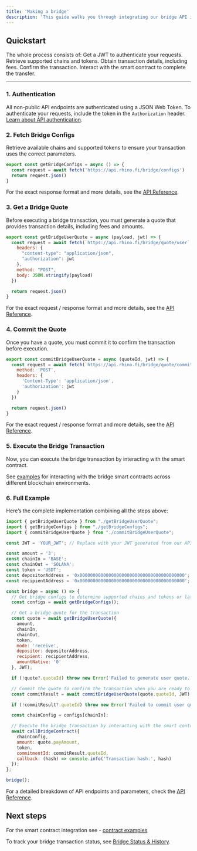 ```yaml
---
title: 'Making a bridge'
description: 'This guide walks you through integrating our bridge API into your application. By following these steps, you’ll be able to transfer assets between chains using our API and smart contract interactions.'
---
```


## Quickstart

The whole process consists of:
<Steps>
  <Step title="Authentication">
    Get a JWT to authenticate your requests.
  </Step>
  <Step title="Fetching bridge configs">
    Retrieve supported chains and tokens.
  </Step>
  <Step title="Getting a bridge quote">
    Obtain transaction details, including fees.
  </Step>
  <Step title="Committing the quote">
    Confirm the transaction.
  </Step>
  <Step title="Executing the bridge transaction">
    Interact with the smart contract to complete the transfer.
  </Step>
</Steps>

---

### 1. Authentication

All non-public API endpoints are authenticated using a JSON Web Token. To authenticate your requests, include the token in the `Authorization` header. [Learn about API authentication](/api/authentication).

### 2. Fetch Bridge Configs
Retrieve available chains and supported tokens to ensure your transaction uses the correct parameters.

```javascript getBridgeConfigs.js
export const getBridgeConfigs = async () => {
  const request = await fetch('https://api.rhino.fi/bridge/configs')
  return request.json()
}

```
For the exact response format and more details, see the [API Reference](/api-reference/configs).


### 3. Get a Bridge Quote
Before executing a bridge transaction, you must generate a quote that provides transaction details, including fees and amounts.

```javascript getBridgeUserQuote.js
export const getBridgeUserQuote = async (payload, jwt) => {
  const request = await fetch(`https://api.rhino.fi/bridge/quote/user`, {
    headers: {
      "content-type": "application/json",
      "authorization": jwt
    },
    method: "POST",
    body: JSON.stringify(payload)
  })

  return request.json()
}

```

For the exact request / response format and more details, see the [API Reference](/api-reference/quote/user-quote).

### 4. Commit the Quote
Once you have a quote, you must commit it to confirm the transaction before execution.

```javascript commitBridgeUserQuote.js
export const commitBridgeUserQuote = async (quoteId, jwt) => {
  const request = await fetch(`https://api.rhino.fi/bridge/quote/commit/${quoteId}`, {
    method: 'POST',
    headers: {
      'Content-Type': 'application/json',
      'authorization': jwt
    }
  })

  return request.json()
}
```

For the exact request / response format and more details, see the [API Reference](/api-reference/quote/commit-quote).

### 5. Execute the Bridge Transaction
Now, you can execute the bridge transaction by interacting with the smart contract.

See [examples](/contracts/contract-examples) for interacting with the bridge smart contracts across different blockchain environments.

### 6. Full Example
Here’s the complete implementation combining all the steps above:

```javascript index.js
import { getBridgeUserQuote } from "./getBridgeUserQuote";
import { getBridgeConfigs } from "./getBridgeConfigs";
import { commitBridgeUserQuote } from "./commitBridgeUserQuote";

const JWT = 'YOUR_JWT'; // Replace with your JWT generated from our API

const amount = '3';
const chainIn = 'BASE';
const chainOut = 'SOLANA';
const token = 'USDT';
const depositorAddress = '0x0000000000000000000000000000000000000000'; // Replace with your depositor address
const recipientAddress = '0x0000000000000000000000000000000000000000'; // Replace with your recipient address

const bridge = async () => {
  // Get bridge configs to determine supported chains and tokens or later use for the contract call
  const configs = await getBridgeConfigs();

  // Get a bridge quote for the transaction
  const quote = await getBridgeUserQuote({
    amount,
    chainIn,
    chainOut,
    token,
    mode: 'receive',
    depositor: depositorAddress,
    recipient: recipientAddress,
    amountNative: '0'
  }, JWT);

  if (!quote?.quoteId) throw new Error('Failed to generate user quote.');

  // Commit the quote to confirm the transaction when you are ready to send on-chain
  const commitResult = await commitBridgeUserQuote(quote.quoteId, JWT);

  if (!commitResult?.quoteId) throw new Error('Failed to commit user quote.');

  const chainConfig = configs[chainIn];

  // Execute the bridge transaction by interacting with the smart contract -- see above on exact implementation
  await callBridgeContract({
    chainConfig,
    amount: quote.payAmount,
    token,
    commitmentId: commitResult.quoteId,
    callback: (hash) => console.info('Transaction hash:', hash)
  });
};

bridge();
```

For a detailed breakdown of API endpoints and parameters, check the [API Reference](/api-reference/introduction).

## Next steps

For the smart contract integration see - [contract examples](/contracts/contract-examples)

To track your bridge transaction status, see [Bridge Status & History](/api/status-history).

